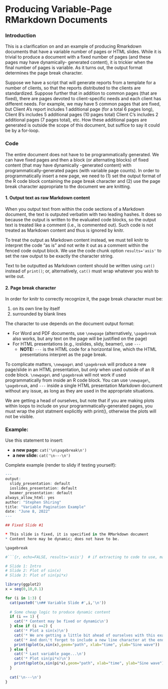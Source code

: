 # Producing Variable-Page RMarkdown Documents 

### Introduction

This is a clarification on and an example of producing Rmarkdown documents that 
have a variable number of pages or HTML slides. While it is trivial to produce 
a document with a fixed number of pages (and these pages may have dynamically-
generated content), it is trickier when the final number of pages is variable.
As it turns out, the output format determines the page break character.

Suppose we have a script that will generate reports from a template for a number 
of clients, so that the reports distributed to the clients are standardized. Suppose
further that in addition to common pages (that are fixed), there are pages 
devoted to client-specific needs and each client has different needs. For example,
we may have 5 common pages that are fixed, but Client A's report includes 1
additional page (for a total 6 pages long), Client B's includes 5 additional 
pages (10 pages total) Client C's includes 2 additional pages (7 pages total), etc.
How these additional pages are generated is outside the scope of this document,
but suffice to say it could be by a for-loop.


### Code

The entire document does not have to be programmatically generated. We can have fixed 
pages and then a block (or alternating blocks) of fixed content (that may have dynamically
-generated content) with programmatically-generated pages (with variable page counts).
In order to programmatically insert a new page, we need to (1) set the output format 
of the R code block containing the page break character and (2) use the page break character
appropriate to the document we are knitting.


#### 1. Output text as raw Markdown content

When you output text from within the code sections of a Markdown document, the 
text is outputed verbatim with two leading hashes. It does so because the output
is written to the evaluated code blocks, so the output text is treated like a 
comment (i.e., is commented out). Such code is not treated as Markdown content 
and thus is ignored by knitr.

To treat the output as Markdown content instead, we must tell knitr to interpret the
code "as is" and not write it out as a comment within the fenced code output block.
We use the code chunk option `results='asis'` to set the raw output to be exactly 
the character string. 

Text to be outputted as Markdown content should be written using `cat()` instead
of `print()`; or, alternatively, `cat()` must wrap whatever you wish to write out.


#### 2. Page break character

In order for knitr to correctly recognize it, the page break character must be:

  1. on its own line by itself 
  2. surrounded by blank lines 

The character to use depends on the document output format:

- For Word and PDF documents, use `\newpage` (alternatively, `\pagebreak` also works, but any text on the page will be justified on the page)
- For HTML presentations (e.g., ioslides, slidy, beamer), use `---`
    - **NOTE:** `---` is the HTML code for a horizontal line, which the HTML 
    presentations interpret as the page break.

To complicate matters, `\newpage\` and `\pagebreak` will produce a new page/slide in an HTML 
presentation, but *only* when used outside of an R code block. `\newpage\` and `\pagebreak` will
not work if used programmatically from inside an R code block. You can use 
`\newpage\`, `\pagebreak`, and `---` inside a single HTML presentation Markdown document without
any issue, as long as they are used in the appropriate situations.

We are getting a head of ourselves, but note that if you are making plots within
loops to include on your programmatically-generated pages, you must wrap the
plot statment explicitly with print(), otherwise the plots will not be visible. 

### Example:

Use this statement to insert:

- **a new page:** `cat('\n\pagebreak\n')` 
- **a new slide:** `cat('\n---\n')`

Complete example (render to slidy if testing yourself):
``` r
---
output:
  slidy_presentation: default
  ioslides_presentation: default
  beamer_presentation: default
always_allow_html: yes
author: "Stephen Shiring"
title: "Variable Pagination Example"
date: "June 8, 2022"
---

## Fixed Slide #1

* This slide is fixed, it is specified in the RMarkdown document
* Content here may be dynamic; does not have to be.

\pagebreak

#```{r, echo=FALSE, results='asis'}  # if extracting to code to use, make sure to uncomment this line (had to comment otherwise knitr got confused)

# Slide 1: Intro
# Slide 2: Plot of sin(x)
# Slide 3: Plot of sin(pi*x)

library(ggplot2)
x = seq(0,10,0.1)

for (i in 1:3) {
  cat(paste0('\n## Variable Slide #',i,'\n'))
  
  # Some cheap logic to produce dynamic content  
  if (i == 1) {
    cat('* Content may be fixed or dynamic\n')
  } else if (i ==2) {
    cat('* Plot a sin(x)\n')
    cat('* We are getting a little bit ahead of ourselves with this example, but you must explicitly wrap the plot statement with /print() when making figures within a loop in order for them to be written\n')
    cat('* And don\'t forget to include a new line character at the end of each cat() statement!\n')
    print(qplot(x,sin(x),geom="path", xlab="time", ylab="Sine wave"))
  } else {
    cat('* Last variable page...\n')
    cat('* Plot sin(pi*x)\n')
    print(qplot(x,sin(pi*x),geom="path", xlab="time", ylab="Sine wave"))
  }
  
  cat('\n---\n')
}
```




